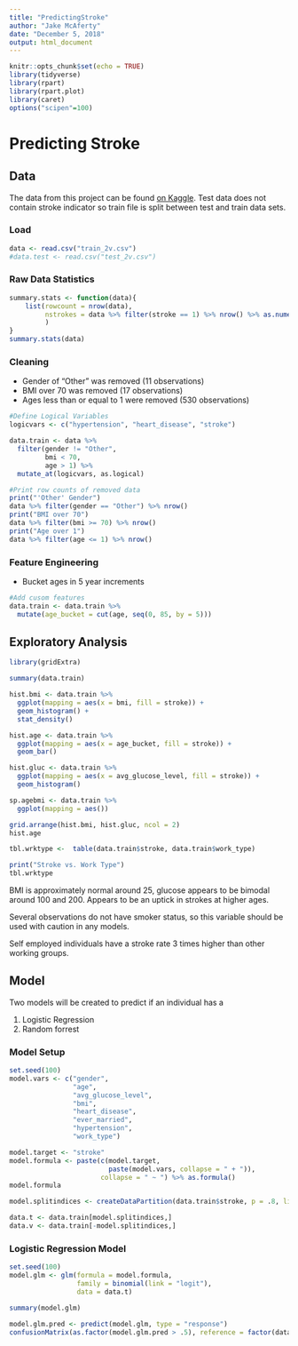 ```yaml
---
title: "PredictingStroke"
author: "Jake McAferty"
date: "December 5, 2018"
output: html_document
---
```


```r
knitr::opts_chunk$set(echo = TRUE)
library(tidyverse)
library(rpart)
library(rpart.plot)
library(caret)
options("scipen"=100)
```
# Predicting Stroke

## Data
The data from this project can be found [on Kaggle](https://www.kaggle.com/asaumya/healthcare-dataset-stroke-data).  Test data does not contain stroke indicator so train file is split between test and train data sets.

### Load
```r
data <- read.csv("train_2v.csv")
#data.test <- read.csv("test_2v.csv")
```

### Raw Data Statistics

```r
summary.stats <- function(data){
    list(rowcount = nrow(data),
         nstrokes = data %>% filter(stroke == 1) %>% nrow() %>% as.numeric()
         )
}
summary.stats(data)
```

### Cleaning
* Gender of "Other" was removed (11 observations)
* BMI over 70 was removed (17 observations)
* Ages less than or equal to 1 were removed (530 observations)

```r
#Define Logical Variables
logicvars <- c("hypertension", "heart_disease", "stroke")

data.train <- data %>%
  filter(gender != "Other",
         bmi < 70,
         age > 1) %>%
  mutate_at(logicvars, as.logical)

#Print row counts of removed data
print("'Other' Gender")
data %>% filter(gender == "Other") %>% nrow()
print("BMI over 70")
data %>% filter(bmi >= 70) %>% nrow()
print("Age over 1")
data %>% filter(age <= 1) %>% nrow()
```

### Feature Engineering

* Bucket ages in 5 year increments
```r
#Add cusom features
data.train <- data.train %>%
  mutate(age_bucket = cut(age, seq(0, 85, by = 5)))
```
## Exploratory Analysis

```r
library(gridExtra)

summary(data.train)

hist.bmi <- data.train %>%
  ggplot(mapping = aes(x = bmi, fill = stroke)) +
  geom_histogram() +
  stat_density()

hist.age <- data.train %>%
  ggplot(mapping = aes(x = age_bucket, fill = stroke)) +
  geom_bar()

hist.gluc <- data.train %>%
  ggplot(mapping = aes(x = avg_glucose_level, fill = stroke)) +
  geom_histogram()

sp.agebmi <- data.train %>%
  ggplot(mapping = aes())

grid.arrange(hist.bmi, hist.gluc, ncol = 2)
hist.age

tbl.wrktype <-  table(data.train$stroke, data.train$work_type)

print("Stroke vs. Work Type")
tbl.wrktype
```
BMI is approximately normal around 25, glucose appears to be bimodal around 100 and 200.  Appears to be an uptick in strokes at higher ages.  

Several observations do not have smoker status, so this variable should be used with caution in any models.

Self employed individuals have a stroke rate 3 times higher than other working groups.

## Model
Two models will be created to predict if an individual has a 

1. Logistic Regression
2. Random forrest

### Model Setup
```r
set.seed(100)
model.vars <- c("gender", 
                "age", 
                "avg_glucose_level", 
                "bmi", 
                "heart_disease", 
                "ever_married",
                "hypertension",
                "work_type")

model.target <- "stroke"
model.formula <- paste(c(model.target,
                         paste(model.vars, collapse = " + ")),
                       collapse = " ~ ") %>% as.formula()
model.formula

model.splitindices <- createDataPartition(data.train$stroke, p = .8, list = FALSE)

data.t <- data.train[model.splitindices,]
data.v <- data.train[-model.splitindices,]
```

### Logistic Regression Model
```r
set.seed(100)
model.glm <- glm(formula = model.formula,
                 family = binomial(link = "logit"),
                 data = data.t)

summary(model.glm)

model.glm.pred <- predict(model.glm, type = "response")
confusionMatrix(as.factor(model.glm.pred > .5), reference = factor(data.t$stroke))
```